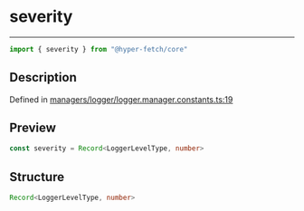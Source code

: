 

# severity

<div class="api-docs__separator" data-reactroot="">

---

</div><div class="api-docs__import" data-reactroot="">

```ts
import { severity } from "@hyper-fetch/core"
```

</div><div class="api-docs__section">

## Description

</div><div class="api-docs__description"><span class="api-docs__do-not-parse">



</span></div><p class="api-docs__definition">

Defined in [managers/logger/logger.manager.constants.ts:19](https://github.com/BetterTyped/hyper-fetch/blob/993719ed/packages/core/src/managers/logger/logger.manager.constants.ts#L19)

</p><div class="api-docs__section">

## Preview

</div><div class="api-docs__preview var">

```ts
const severity = Record<LoggerLevelType, number>
```

</div><div class="api-docs__section">

## Structure

</div><div class="api-docs__returns">

```ts
Record<LoggerLevelType, number>
```

</div>